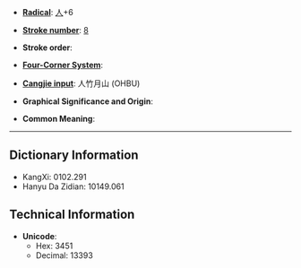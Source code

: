 * '''[[Wiktionary:Chinese radical index| Radical]]''': [[Wiktionary:Chinese radical index 人|人]]+6

* '''[[Wiktionary:Chinese total strokes index|Stroke number]]''': [[Wiktionary:Chinese total strokes index 8|8]]

* '''Stroke order''': 

* '''[[Wiktionary:Chinese four corner index|Four-Corner System]]''': 

* '''[[Wiktionary:Chinese Cangjie index|Cangjie input]]''': 人竹月山 (OHBU)

* '''Graphical Significance and Origin''': 

* '''Common Meaning''': 

----

== Dictionary Information ==

* KangXi: 0102.291
* Hanyu Da Zidian: 10149.061

== Technical Information ==

* '''Unicode''':
** Hex: 3451
** Decimal: 13393